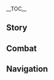 {{CharacterTabs}}
{{LanguageTabs}}
__TOC__
==Story==
{{VO/Story
|character           = Shenhe
|language            = ko
|name                = 신학

<!-- Hello -->
|vo_01_01_title      = 첫 만남…
|vo_01_01_subtitle   = Hello
|vo_01_01_file       = VO_{language}{character} Hello.ogg
|vo_01_01_tx         = 내 이름은 신학. 고독한 팔자를 타고나 주변 사람을 해치기 쉽지. 선인께선 붉은 끈으로 영혼을 묶어 살심을 다스려야 한다고 당부하셨어. 나와 함께 가는 게 두렵지 않다면… 좋아, 손을 내밀어 봐
|vo_01_01_rm         = Nae Ireumeun Sinhak. Godokhan Paljareul Tagona Jubyeon Sarameul Haechigi Swipji. Seoninggeseon Bulgeun ggeuneuro Yeonghoneul Mukkeo Salsimeul daseuryeoya handago dangbuhasyeotseo. Nawa hamkke ganeun ge duryeopji antamyeon... Joa, Soneul naemireo bwa.

<!-- Chats -->
|vo_02_01_title      = 잡담・돌아갈 곳
|vo_02_01_subtitle   = Chat: Home
|vo_02_01_file       = VO_{language}{character} Chat - Home.ogg
|vo_02_01_tx         = 인간 세상으로 돌아가는 건 사치야. 난 자연에서 동물들과 지내는 게 더 편해
|vo_02_01_rm         = Ingan sesangeuro doraganeun geon sachiya. Nan Jayeoneseo Dongmuldeulgwa jinaeneun ge deo pyeonhae.
|vo_02_02_title      = 잡담・비결
|vo_02_02_subtitle   = Chat: Motto
|vo_02_02_file       = VO_{language}{character} Chat - Motto.ogg
|vo_02_02_tx         = 올바른 길로 돌아와, 목숨을 보존하리…
|vo_02_02_rm         = Olbareun gilro dorawa, Moksumeul bojonhari...
|vo_02_03_title      = 잡담・통제불능
|vo_02_03_subtitle   = Chat: A Blind Polearm
|vo_02_03_file       = VO_{language}{character} Chat - A Blind Polearm.ogg
|vo_02_03_tx         = 무기를 들면 자신을 제어할 수 없고, 붉은 끈의 힘도 한계가 있지. 그래서 사람 많은 곳은 별로야
|vo_02_03_rm         = Mugireul deulmyeon Jasineul jeohal su eopggo, Bulgeun ggeune himdo hangyega itjji. Geuraeseo Saram maneun goseun byeolloya.

<!-- Weather -->
|vo_03_01_title      = 비가 올 때…
|vo_03_01_subtitle   = When It Rains
|vo_03_01_file       = VO_{language}{character} When It Rains.ogg
|vo_03_01_tx         = 평범한 인간이라면 이럴 때… 우산을 펼치던가?
|vo_03_01_rm         = Pyeongbeomhan Inganiramyeon ireol ttae... Usaneul pyeolchideonga?
|vo_03_02_title      = 비가 그친 후…
|vo_03_02_subtitle   = After the Rain
|vo_03_02_file       = VO_{language}{character} After the Rain.ogg
|vo_03_02_tx         = 날씨가 좋아지니 나도 기분이 좋군. 아무도 방해하지 않았으면 해…. 방해하는 자가 있다면 전부 없애주지
|vo_03_02_rm         = Nalssiga joajini nado gibuni jokun. Amudo banghaehaji anatseumyoen hae.... Banghaehaneun jaga ittamyeon jeonbu eopsaejuji.
|vo_03_03_title      = 번개가 칠 때…
|vo_03_03_subtitle   = When Thunder Strikes
|vo_03_03_file       = VO_{language}{character} When Thunder Strikes.ogg
|vo_03_03_tx         = 마물을 제자리에 얼어붙게 하면 낙뢰로 순식간에 처리할 수 있어. 옷에 먼지도 안 묻고
|vo_03_03_rm         = Mamureul jejarie eoreobutge hamyeon nangroero sunsikgane cheorihal su itseo. Ose meonjido an mutggo.
|vo_03_04_title      = 강풍이 불 때…
|vo_03_04_subtitle   = When the Wind Is Blowing
|vo_03_04_file       = VO_{language}{character} When the Wind Is Blowing.ogg
|vo_03_04_tx         = 음… 스승님은 경운봉에서 부는 바람을 가장 좋아하시지
|vo_03_04_rm         = Eum... Seuseungnimeun Gyeongunbongeseo buneun barameul gajang joahasiji.

<!-- Greetings -->
|vo_04_01_title      = 아침 인사…
|vo_04_01_subtitle   = Good Morning
|vo_04_01_file       = VO_{language}{character} Good Morning.ogg
|vo_04_01_tx         = 좋은 아침. 아침이슬이 달아, 너도 마실래?
|vo_04_01_rm         = Joeun achim. Achimiseuri dara, Neodo masillae?
|vo_04_02_title      = 점심 인사…
|vo_04_02_subtitle   = Good Afternoon
|vo_04_02_file       = VO_{language}{character} Good Afternoon.ogg
|vo_04_02_tx         = 점심 먹고 졸릴 땐, 가부좌를 틀고 앉아서 명상을 해봐. 효과가 좋아
|vo_04_02_rm         = Jeomsim meokko jollil ttaen, Gabujwareul teulgo anjaseo myeongsangeul haebwa. Hyoggwaga joa.
|vo_04_03_title      = 저녁 인사…
|vo_04_03_subtitle   = Good Evening
|vo_04_03_file       = VO_{language}{character} Good Evening.ogg
|vo_04_03_tx         = 넌 속세의 불빛이 좋아, 아님 산속의 달빛이 좋아?
|vo_04_03_rm         = Neon soksee bulbichi joa, anim sansoge dalbichi joa?
|vo_04_04_title      = 굿나잇…
|vo_04_04_friendship = 4
|vo_04_04_subtitle   = Good Night
|vo_04_04_file       = VO_{language}{character} Good Night.ogg
|vo_04_04_tx         = 안심하고 푹 쉬어. 난 깊게 자는 편이 아니니 기척이 있으면 대신 봐줄게
|vo_04_04_rm         = Ansimhago puk swieo. Nan gipge janeun pyeoni anini gicheogi isseumyeon daesin bwajulgge.

<!-- About -->
|vo_05_01_title      = 신학 자신에 대해・본능
|vo_05_01_subtitle   = About {character}: Instinct
|vo_05_01_file       = VO_{language}{character} About {character} - Instinct.ogg
|vo_05_01_tx         = 자신을 갈고닦고 도술을 수련하는 건 모두 나 자신을 지키고자 하는 본능이야. 중생을 구제할 마음은 없다고. 악인을 처벌하는 건 겸사겸사하는 일이니까 고마워할 거 없어
|vo_05_01_rm         = Jasineul galgoddakko dosureul suryeonhaneun geon modu na jasineul jikigoja haneun bongeungiya. Jungsaengeul gujehal maeumeun eopddago. Agineul cheobeolhaneun goen gyeomsagyeomsahaneun irinikka gomawohal geo eopsseo.
|vo_05_02_title      = 신학 자신에 대해・이류
|vo_05_02_friendship = 4
|vo_05_02_subtitle   = About {character}: Different
|vo_05_02_file       = VO_{language}{character} About {character} - Different.ogg
|vo_05_02_tx         = 내게 은혜를 입은 사람을 날 선인이라 부르고, 벌을 받은 사람은 날 마녀라 부르곤 해. 하… 선인이든 마녀든, 평범한 사람이 아닌 이류일 뿐이야…
|vo_05_02_rm         = Naege eunhyereul ibeun sarameul nal seoninira bureugo, beoreul badeun sarameun nal manyeora bureugon hae. Ha... seoninideun manyeodeun, pyeongbeomhan sarami anin iryuil ppuniya...

<!-- About Us -->
|vo_06_01_title      = 우리에 대해・태도
|vo_06_01_subtitle   = About Us: Manners
|vo_06_01_file       = VO_{language}{character} About Us - Manners.ogg
|vo_06_01_tx         = 난 산에서 잘 안 내려와. 사람들 대하는 법을 잘 모르거든. 마찰이 생기면 무조건 내 방식대로 처리해. 하지만 네가 보기에 부적절하면 알려 줘. 이해가 안 돼도 네 말은 들을게
|vo_06_01_rm         = Nan saneseo jal an naeryeowa. Saramdeul daehaneun beobeul jal moreugeodeun. Machari saengimyeon mujogeon nae bangsikdaero cheorihae. Hajiman nega bogie bujeokjeolhamyeon allyeo jwo. Ihaega an dwaedo ne mareun deureulge.
|vo_06_02_title      = 우리에 대해・붉은 끈
|vo_06_02_friendship = 6
|vo_06_02_quest      = The Crane Returns on the Wind
|vo_06_02_subtitle   = About Us: Red Ropes
|vo_06_02_file       = VO_{language}{character} About Us - Red Ropes.ogg
|vo_06_02_tx         = 스승님은 마음을 다스려야 한다고 내게 붉은 끈을 주셨어. 근데 요즘 너랑 같이 수련하면서 비로소 진짜 비결을 깨달았지. 힘도 더 자유자재로 다룰 수 있게 됐고…. 네가 바로 날 붙잡아줄 붉은 끈이야. 이런 내 마음이 느껴진다면, 내 곁에 있어 줘
|vo_06_02_rm         = Seuseungnimeun maeumeul daseuryeoya handago naege bulgeun ggeuneul jusyeotsseo. Geunde yojeum neorang gachi suryeonhamyeonseo biroso jinjja bigyeoreul kkaedaratji. Himdo deo jayujajaero darul su itkke dwaetkko.... Nega baro nal butjabajul bulgeun ggeuniya. Ireon nae maeumi neuggyeojindamyeon, nae gyeote itsseo jwo.

<!-- About -->
|vo_07_01_title      = 「신의 눈」에 대해…
|vo_07_01_friendship = 4
|vo_07_01_subtitle   = About the [[Vision]]
|vo_07_01_file       = VO_{language}{character} About the Vision.ogg
|vo_07_01_tx         = 이 반짝이는 돌멩이가 「신의 눈」이라고? 흠… 인연이 있으면 얻는 법이고, 없으면 잃는 법이야. 나중에 인연이 흩어지면 이것도 소멸하겠지
|vo_07_01_rm         = I banjjagineun dolmengiga 'Sin-ui nun'irago? Heum... Inyeoni itsseumyeon eotneun beobigo, eopsseumyeon illeun beobiya. Najunge inyeoni heuteojimyeon igeotto somyeolhagetjji.
|vo_07_02_title      = 하고 싶은 이야기…
|vo_07_02_subtitle   = Something to Share
|vo_07_02_file       = VO_{language}{character} Something to Share.ogg
|vo_07_02_tx         = 악령 퇴치는 쉽지만, 심마를 없애긴 어려워. 본인이 집념을 내려놓지 않는 이상, 선법과 술식으로도 해결할 수 없지
|vo_07_02_rm         = Angryeong Toechineun Swipjiman, simmareul eopssaegin eoryeowo. Bonini jimnyeomeul naeryeonochi anneun isang, seonbeopkkwa sulsigeurodo haegyeolhal su eopjji.
|vo_07_03_title      = 흥미있는 일…
|vo_07_03_subtitle   = Interesting Things
|vo_07_03_file       = VO_{language}{character} Interesting Things.ogg
|vo_07_03_tx         = 왜 「첫눈은 낭만적이다」라고 하는 거지? 저 산봉우리는 항상 눈이 내리는데, 언제가 첫눈인 걸까? 난 잘 모르겠으니, 네가 알려줘
|vo_07_03_rm         = Wae "Cheonnuneun nangmanjeogida"rago haneun geoji? Jeo sanbbongurineun hangsang nuni naerineunde, eonjega cheonnunin goelkka? Nan jal moreugesseuni, nega allyeojwo.

<!-- About Others -->
|vo_08_01_title      = 응광에 대해…
|vo_08_01_friendship = 4
|vo_08_01_subtitle   = About [[Ningguang]]
|vo_08_01_file       = VO_{language}{character} About Ningguang.ogg
|vo_08_01_tx         = 사람들이 말하는 부와 재산은 내게 아무 소용도 없어. 하지만 그게 응광 손에 들어가면, 칼과 창으로도 처리할 수 없는 문제들이 잘 해결돼. 그녀는 속세의 규칙을 잘 알고 사람의 마음을 꿰뚫어 보지…. 이건 선인도 할 수 없는 일이라고 스승님이 그러셨어. 그래서 응광이 존경스러워
|vo_08_01_rm         = Saramdeuri malhaneun buwa jaesaneun naege amu soyongdo eopsseo. Hajiman geuge Eunggwang sone deureogamyeon, Kalgwa changeurodo cheorihal su eomneun munjedeuri jal haegyeoldwae. Geunyeoneun sokssee gyuchigeul jal algo sarame maeumeul kkweddureo boji.... Igeon seonindo hal su eomneun irirago seusungnimi geureosyeotsseo. Geuraeseo Eunggwangi jongyeongseureowo.
|vo_08_02_title      = 북두에 대해…
|vo_08_02_friendship = 4
|vo_08_02_subtitle   = About [[Beidou]]
|vo_08_02_file       = VO_{language}{character} About Beidou.ogg
|vo_08_02_tx         = 북두와 있을 땐 예절을 따지지 않아도 되고, 말할 때 숨은 뜻을 파악하지 않아도 돼서 마음이 훨씬 편해. 근데… 늘 옆에 사람들이 있더라고, 배에도 선원이 많다고 들었어…. 사람이 많은 장소는 네가 필요해
|vo_08_02_rm         = Bukduwa itsseul ddaen yejeoreul ttajiji anado doego, maral ttae sumeun tteuseul paakaji anado dwaeseo maeumi hwolssin pyeonae. Geunde... neul yeope saramdeuri ittteorago, Baeedo seonwoni mantago deureotsseo.... sarami maneun jangsoneun nega piryohae.
|vo_08_03_title      = 운근에 대해…
|vo_08_03_friendship = 4
|vo_08_03_subtitle   = About [[Yun Jin]]
|vo_08_03_file       = VO_{language}{character} About Yun Jin.ogg
|vo_08_03_tx         = 운근이 부르는 건… 「리월극」이란 거지? 꽤 마음에 드는 형식이야. 굳이 만나지 않아도 타인의 업적이나 삶을 알 수 있으니까. 만약 운근이 너에 대한 연극을 한다면, 아주 재밌는 이야기가 될 거야. 기대돼
|vo_08_03_rm         = Ungeuni bureuneun geon... "Riwolgeuk"iran geoji? Kkwae Maeume deunen hyeongsigiya. Guji mannaji anado taine eopjjeogina salmeul al su itsseunikka. Manyak Ungeuni neoe daehan yeongeugeul handamyeon, aju jaeminneun iyagiga doel ggeoya. Gidaedwae.
|vo_08_04_title      = 감우에 대해…
|vo_08_04_friendship = 4
|vo_08_04_subtitle   = About [[Ganyu]]
|vo_08_04_file       = VO_{language}{character} About Ganyu.ogg
|vo_08_04_tx         = 그 사람에 대한 건 스승님한테서 많이 들었어…. 생각했던 이미지랑 많이 다른 것 같아. 다른 사람한텐 말 안 할 테니 걱정 마. 그나저나 리월항에서 일하는 게 그렇게 바쁠 줄이야… 인간 세상에 적응하려면 대가가 필요한가 보군
|vo_08_04_rm         = Geu sarame daehan geon seuseungnimhanteseo mani deureotsseo.... Saenggakaettteon imijirang mani dareun geot gata. Dareun saramhanten mal an hal teni geokjeong ma. Geunajeona Riwolhangeseo ilhaneun ge geureotke bappeul juriya... Ingan sesange jeogeungharyeomyeon daekkaga piryohanga bogun.
|vo_08_05_title      = 중운에 대해…
|vo_08_05_friendship = 4
|vo_08_05_subtitle   = About [[Chongyun]]
|vo_08_05_file       = VO_{language}{character} About Chongyun.ogg
|vo_08_05_tx         = 이 세상에… 아직 「혈연」이 남아있는 줄은 몰랐어. 그가 수행하는 데 어려움이 있다면 얼마든지 답해줄 수 있어. 대신 그가 직접 산으로 와야 해. 그의 가족은 너무 정이 넘쳐서 어떻게 거절해야 예의에 어긋나지 않는지 모르겠어…
|vo_08_05_rm         = I sesange... Ajik "hyeolyeon"i namainneun jureun mollatsseo. Geuga suhaenghaneun de eoryeoumi itttamyeon eolmadeunji dapaejul su itsseo. Daesin geuga jikjeop saneuro waya hae. Geue gajogeun neomu jeongi neumchyeoseo eotteoke geojeolhaeya yeuie eogeunnaji aneunji moreugesseo...
|vo_08_06_title      = 행추에 대해…
|vo_08_06_friendship = 4
|vo_08_06_subtitle   = About [[Xingqiu]]
|vo_08_06_file       = VO_{language}{character} About Xingqiu.ogg
|vo_08_06_tx         = 전에 그가 네 귓가에 뭐라고 하는 걸 봤어. 만약 널 위협했다면, 내가… 응? 친구끼리 장난친 거라고? 정말이야…?
|vo_08_06_rm         = Jeone geuga ne gwitgae mworago haneun geol bwatsseo. Manyak neol wiyeophaetttamyeon, Naega... Eung? Chingukkiri jangnanchin georago? Jeongmariya...?
|vo_08_07_title      = 종려에 대해…
|vo_08_07_friendship = 4
|vo_08_07_subtitle   = About [[Zhongli]]
|vo_08_07_file       = VO_{language}{character} About Zhongli.ogg
|vo_08_07_tx         = 그분은 자기가 평범한 인간이라고 하지만, 선인인 스승님과 아주 친한 모양이야. 그가 선인 거처 앞의 돌의자에서 술잔을 기울이는 걸 보게 되면, 방해하지 말고 혼자 조용히 있게 해달라고 스승님이 그러셔서 그렇게 했어
|vo_08_07_rm         = Geubuneun jagiga pyeongbeomhan inganirago hajiman, Seoninin seuseungnimgwa aju chinhan moyangiya. Geuga seonin geocheo ape doluijaeseo suljaneul giurineun geol boge doemyeon, banghaehaji malgo honja joyonghi itkke haedallago seuseungnimi geureosyeoseo geureoke haetsseo.
|vo_08_08_title      = 백출에 대해…
|vo_08_08_friendship = 4
|vo_08_08_subtitle   = About [[Baizhu]]
|vo_08_08_file       = VO_{language}{character} About Baizhu.ogg
|vo_08_08_tx         = 그의 약초는 품질이 좋아. 사람도 온화하고 세심하지. 그에 비해 목에 있는 뱀은 말하는 게 거침없더라고…. 걱정 마. 때리진 않았어. 뱀에게 쩨쩨하게 굴 정돈 아니야
|vo_08_08_rm         = Geue yakchoneun pumjiri joa. Saramdo onhwahago sesimhaji. Geue bihae moge itneun baemeun malhaneun ge geochimeoptteorago.... Geokjeong ma. Ttaerijin anatsseo. Baemege Jjejjehage gul jeongdon aniya.
|vo_08_09_title      = 호두에 대해…
|vo_08_09_friendship = 4
|vo_08_09_subtitle   = About [[Hu Tao]]
|vo_08_09_file       = VO_{language}{character} About Hu Tao.ogg
|vo_08_09_tx         = 그 애는 근처 숲을 돌아다니면서 종종 이상한 노래를 불러. 그러다 보니 그 노래들을 쭉 다 들어 봤는데, 몇 번을 들어도 이상하더라. 근데 싫진 않아
|vo_08_09_rm         = Geu aeneun geuncheo supeul doradanimyeonseo jongjong isanghan noraereul bulleo. Geureoda boni geu noraedeureul jjuk da deureo bwatneunde, myeot beoneul deureodo isanghadeora. Geunde silchin ana.
|vo_08_10_title      = 소에 대해…
|vo_08_10_friendship = 4
|vo_08_10_quest      = A New Star Approaches
|vo_08_10_subtitle   = About [[Xiao]]
|vo_08_10_file       = VO_{language}{character} About Xiao.ogg
|vo_08_10_tx         = 내 기억에 그는 늘 웃지 않는 엄숙한 모습이었어. 최근에 봤을 때도 여전히 과묵했지만… 전보단 많이 편안해진 느낌이야. 좋은 사람을 만난 걸지도 모르겠네
|vo_08_10_rm         = Nae gieoge geuneun neul utji anneun eomsukhan moseubieotsseo. Choegeune bwatsseul ttaedo yeojeonhi gwamukhaetjjiman... Jeonbodan mani pyeonanhaejin neukkimiya. Joeun sarameul manan geoljido moreugenne.
|vo_08_11_title      = 한운에 대해…
|vo_08_11_subtitle   = About [[Xianyun]]
|vo_08_11_quest      = A Thousand Moonlit Miles
|vo_08_11_friendship = 4
|vo_08_11_file       = VO_{language}{character} About Xianyun.ogg
|vo_08_11_tx         = 저번에 스승님이 수옥을 데리고 만민당에 식사하러 오셨는데, 수옥에게서 벌써 스승님의 모습이 느껴지더라…. 나도 스승님의 보살핌을 받으며 자랐는데, 나에게도 스승님의 모습이 녹아 있으려나…
|vo_08_11_rm         = 

<!-- More About -->
|vo_09_01_title      = 신학에 대해 알기・첫 번째
|vo_09_01_subtitle   = More About {character}: I
|vo_09_01_file       = VO_{language}{character} More About {character} - 01.ogg
|vo_09_01_tx         = 사람들이 날 뭐라고 부르든 신경 쓸 것 없어. 난 선인도 아니고 신통력이 있는 것도 아니니까. 퇴마사 집안의 방계 가문에서 태어나, 리월항과 멀리 떨어진 산에서 자랐어. 따지자면 선인의 제자일 뿐이야
|vo_09_01_rm         = Saramdeuri nal mworago bureudeun singyeong sseul geot eopsseo. Nan seonindo anigo sintongryeogi inneun geottto aninikka. Toemasa jibane banggye gamuneseo taeeona, Riwolhanggwa meolli tteoreojin saneseo jaratsseo. Ttajijamyeon seonine jejail ppuniya.
|vo_09_02_title      = 신학에 대해 알기・두 번째
|vo_09_02_friendship = 3
|vo_09_02_subtitle   = More About {character}: II
|vo_09_02_file       = VO_{language}{character} More About {character} - 02.ogg
|vo_09_02_tx         = 악의를 품고 말썽을 일으키는 사람이 있으면 다들 설교하려고 하는데, 난 이해가 안 돼. 방해만 되는 악인들을 뿌리 뽑을 수 있는데, 왜 귀찮은 방법으로 해결하려 하지?
|vo_09_02_rm         = Agireul pumggo malsseongeul ireukineun sarami itsseumyeon dadeul seolgyoharyeogo haneunde, Nan ihaega an dwae. Banghaeman doeneun agindeureul ppuri ppobeul ssu inneunde, wae guichaneun bangbeobeuro haegyeolharyeo haji?
|vo_09_03_title      = 신학에 대해 알기・세 번째
|vo_09_03_friendship = 4
|vo_09_03_subtitle   = More About {character}: III
|vo_09_03_file       = VO_{language}{character} More About {character} - 03.ogg
|vo_09_03_tx         = 난 여러 선인 밑에서 수련을 해왔어. 수행의 경지가 높아질수록 그분들은 내게 새로운 술식 대신 살심을 다스리는 법을 가르쳐주셨지. 긴장하지 마… 평지에 굴을 파거나 나무를 뽑는 것 같은 일은 인적 드문 산에서만 하고 무고한 생명은 해치지 않았어. 게다가 지금은 나도 나 자신을 제어할 수 있다고
|vo_09_03_rm         = Nan yeoreo seonin miteseo suryeoneul haewatsseo. Suhaenge gyeongjiga nopajilssurok geubundeureun naege saeroun sulsik daesin salsimeul daseurineun beobeul gareuchyeojusyeotjji. Ginjanghaji ma... Pyeongjie gureul pageona namureul ppopneun geot gateun ireun injeok deumun saneseoman hago mugohan saengmyeongeun haechiji anatsseo.
|vo_09_04_title      = 신학에 대해 알기・네 번째
|vo_09_04_friendship = 5
|vo_09_04_quest      = The Crane Returns on the Wind
|vo_09_04_subtitle   = More About {character}: IV
|vo_09_04_file       = VO_{language}{character} More About {character} - 04.ogg
|vo_09_04_tx         = 아버지는 내 육신으로 어머니를 되살리려 했어. 날 동굴에 버린 아버지가 다시 구하러 올 거라고 믿었던 때가 있었지. 하루, 이틀, 사흘… 온 힘을 다해 마물과 싸웠지만, 쓰러질 때까지도 아버지는 오지 않았어. 내가 고독한 팔자를 타고나서 버려진 걸까, 명이 기구해서 살기가 생긴 걸까? 도통 모르겠군
|vo_09_04_rm         = Abeojineun nae yuksineuro eomeoniruel doesalriryeo haetsseo. Nal donggure beorin abeojiga dasi guhareo ol georago mideotteon ttaega itsseotjji. Haru, Iteul, Saheul... On himeul dahae mamuldeulgwa ssawotjiman, sseureojil ttaekkajido abeojineun oji annatsseo. Naega godokan paljareul tagonaseo beoryeojin geolkka, myeongi giguhaeseo salgiga saenggin geolkka? Dotong moreugaetkkun.
|vo_09_05_title      = 신학에 대해 알기・다섯 번째
|vo_09_05_friendship = 6
|vo_09_05_quest      = The Crane Returns on the Wind
|vo_09_05_subtitle   = More About {character}: V
|vo_09_05_file       = VO_{language}{character} More About {character} - 05.ogg
|vo_09_05_tx         = 하루는 스승님 몰래 마을에 내려갔는데, 원래 마을은 황폐해졌고, 아버지는 이미 돌아가셨단 걸 알게 됐어. 그때 깨달았지. 혈족과의 인연이 완전히 끊어졌단 걸. 마음에 걸리는 과거는 영원히 끝을 맺은 거야. 그날부터 속세와 연을 거의 끊었어… 널 만나기 전까진
|vo_09_05_rm         = Haruneun seuseungnim mollae maeure naeryeoganneunde, wonrae maeureun hwangpyehaejyeotkko, abeojineun imi doragasyeotttan geol alge dwaetsseo. Geuttae kkaedaratji. Hyeoljokgwaui inyeoni wanjeonhi kkeuneojyeotttan geol. Maeume geollineun gwageoneun yeongwonhi kkeuteul maejeun geoya. Geunalbuteo soksewa yeoneul geoi kkeuneotsseo... Neol mannagi jeonkkajin.

<!-- Miscellany II -->
|vo_10_01_title      = 신학의 취미…
|vo_10_01_subtitle   = {character}'s Hobbies
|vo_10_01_file       = VO_{language}{character} Hobbies.ogg
|vo_10_01_tx         = 가부좌를 틀 때 중요한 건 「고요함」이야. 잡념을 버리고 몸으로 주변의 기를 느끼면, 빠르게 진정한 자신을 찾을 수 있지. 수행이 일정 경지에 오르면, 가부좌의 자세에 연연하지 않아도 된다고 스승님이 그러셨어. 선인들은 서서도 명상할 수 있다던데… 난 아직 멀었어
|vo_10_01_rm         = Gabujwareul teul ttae jungyohan geon "Goyoham"iya. Jamnyeomeul beorigo momeuro jubyeone gireul neukkimyeon, pparuege jinjeonghan jasineul chadeul ssu itjji. Suhaengi iljeong gyeongjie oreumyeon, gabujwae jasee yeonyeonhaji anado doendago sueseungnimi geureosyeotsseo. Seonindeureun seoseodo myeongsanghal su itttadeonde... Nan ajik meoreotsseo.
|vo_10_02_title      = 신학의 고민…
|vo_10_02_friendship = 6
|vo_10_02_subtitle   = {character}'s Troubles
|vo_10_02_file       = VO_{language}{character} Troubles.ogg
|vo_10_02_tx         = 소중한 사람을 잃을까 두려워 하면서도 그를 구하고 싶은 마음이… 심장을 꽉 휘어잡아. 이런 느낌은 처음이야. 이건 고민이자… 바람이기도 해
|vo_10_02_rm         = Sojunghan sarameul ireulkka duryeowo hamyeonseodo geureul guhago sipeun maeumi... Simjangeul kkwak hwieojaba. Ireon neukkimeun cheoeumiya. Igeon gominija... Baramigido hae.
|vo_10_03_title      = 좋아하는 음식…
|vo_10_03_subtitle   = Favorite Food
|vo_10_03_file       = VO_{language}{character} Favorite Food.ogg
|vo_10_03_tx         = 하산했을 때 많은 음식을 먹었지만 맛은 기억이 잘 안 나. 근데 유독 옛날에 집에서 먹던 국수만큼은 영원히 잊히지 않네… 왜 아직까지 생각나지… 안 되는데…
|vo_10_03_rm         = Hasanhaetsseul ttae maneun eumsigeul meogeotjiman maseun gieogi jal an na. Geunde yudok yennare jibeseo meoktteon gukssumankeumeun yeongwonhi ichiji anne... Wae ajikkkaji saenggaknaji... An doeneunde...
|vo_10_04_title      = 싫어하는 음식…
|vo_10_04_subtitle   = Least Favorite Food
|vo_10_04_file       = VO_{language}{character} Least Favorite Food.ogg
|vo_10_04_tx         = 약초를 오래 씹으면 쓴맛과 떫은맛만 남아…. 수행을 오래 하다 보니 이런 계율은 이미 익숙해. 선인들은 어떻냐고? 「선인은 속세의 것에 수행을 방해받지 않으니 음식을 맘껏 먹을 수 있다」… 라고 스승님이 그러셨어
|vo_10_04_rm         = Yakchoreul orae ssibeumyeon sseunmatgwa tteolbeunmatman nama.... Suhaengeul orae hada boni ireon gyeyureun imi ikssukae. Seonindeureun eotteonnyago? "Seonineun sokssee geose suhaengeul banghaebatji aneuni eumsigeul mamkkeot meogeul ssu ittta"... rago seuseungnimi geureosyeotsseo.

<!-- Receiving a Gift -->
|vo_11_01_title      = 선물 획득・첫 번째
|vo_11_01_subtitle   = Receiving a Gift: I
|vo_11_01_file       = VO_{language}{character} Receiving a Gift - 01.ogg
|vo_11_01_tx         = 이 맛을… 내가 즐겨도 되는 걸까?
|vo_11_01_rm         = I maseul... Naega jeulgyeodo doeneun geolkka?
|vo_11_02_title      = 선물 획득・두 번째
|vo_11_02_subtitle   = Receiving a Gift: II
|vo_11_02_file       = VO_{language}{character} Receiving a Gift - 02.ogg
|vo_11_02_tx         = 네가 만든 음식은 정말 맛있어. 차마 포기할 수가 없네
|vo_11_02_rm         = Nega mandeun eumsigeun jeongmal masisseo. Chama pogihal suga eopne.
|vo_11_03_title      = 선물 획득・세 번째
|vo_11_03_subtitle   = Receiving a Gift: III
|vo_11_03_file       = VO_{language}{character} Receiving a Gift - 03.ogg
|vo_11_03_tx         = 괜찮아, 이런 맛은 익숙하거든
|vo_11_03_rm         = Gwanchana, ireon maseuniksukhageodeun.

<!-- Birthday -->
|vo_12_01_title      = 생일…
|vo_12_01_subtitle   = Birthday
|vo_12_01_file       = VO_{language}{character} Birthday.ogg
|vo_12_01_tx         = 생일은 기념할만한 날이라 생일을 맞는 사람에게 선물을 주며 축하하는 거라고 들었어. 물질적인 건 잘 모르지만, 밤하늘은 내가 산에서 본 것 중 가장 아름다워. 호수를 얼려서 거울 삼아 구름과 별을 비춰 네 생일을 축하할게… 네 마음에 들었으면 좋겠네
|vo_12_01_rm         = Saengireun ginyeomhalmanhan narira saengireul manneun saramege seonmureul jumyeo chukahaneun georago deureotsseo. Muljiljeogin geon jal moreujiman, bamhaneureun naega saneseo bon geot jung gajang areumdawo. Hosureul eollyeoseo geoul sama gureumgwa byeoreul bichwo ne saengileul chukahalkke... Ne maeume deureotsseumyeon jotkenne.

<!-- Feelings About Ascension -->
|vo_13_01_title      = 돌파의 느낌・기
|vo_13_01_ascension  = 1
|vo_13_01_subtitle   = Feelings About Ascension: Intro
|vo_13_01_file       = VO_{language}{character} Feelings About Ascension -  01.ogg
|vo_13_01_tx         = 내가 제어할 수 있는 힘이… 점점 커지고 있어
|vo_13_01_rm         = Naega jeeohal ssu inneun himi... jeomjeom keojigo itsseo.
|vo_13_02_title      = 돌파의 느낌・승
|vo_13_02_ascension  = 2
|vo_13_02_subtitle   = Feelings About Ascension: Building Up
|vo_13_02_file       = VO_{language}{character} Feelings About Ascension -  02.ogg
|vo_13_02_tx         = 스승님이 알게 되면 붉은 끈을 더 묶으라고 하겠지…
|vo_13_02_rm         = Seuseungnimi alge doemyeon bulgeun kkeuneul deo mukkeurago hagetjji...
|vo_13_03_title      = 돌파의 느낌・전
|vo_13_03_ascension  = 4
|vo_13_03_subtitle   = Feelings About Ascension: Climax
|vo_13_03_file       = VO_{language}{character} Feelings About Ascension -  03.ogg
|vo_13_03_tx         = 요새 폐관 수련하는 시간이 줄었는데, 수행의 경지는 올랐네… 음, 너랑 같이 있어서 가능한 일이야
|vo_13_03_rm         = Yosae pegwan suryeonhaneun sigani jureotneunde, suhaenge gyeongjineun ollatne... Eum, neorang gachi itsseoseo ganeunghan iriya.
|vo_13_04_title      = 돌파의 느낌・결
|vo_13_04_ascension  = 6
|vo_13_04_subtitle   = Feelings About Ascension: Conclusion
|vo_13_04_file       = VO_{language}{character} Feelings About Ascension -  04.ogg
|vo_13_04_tx         = 예전엔 「잡념이 없어야 초연할 수 있다」고 생각했어. 하지만 많은 걸 겪은 후, 마음에 미련이 있어야 지키려는 욕망이 깨어나고, 힘은… 비로소 의미를 얻게 된다는 걸 깨달았지
|vo_13_04_rm         = Yejeonen "Jamnyeomi eopsseoya choyeonhal su ittta"go saenggakhaetsseo. Hajiman maneun geol gyeokkeun hu, maeume miryeoni itsseoya jikiryeoneun yongmangi kkaeeonago, himeun... biroso uimireul eotkke doendaneun geol kkaedaratjji.
}}

==Combat==
{{Combat VO
|character           = Shenhe
|language            = ko

<!-- Elemental Skill -->
|skill_1_tx          = 명을 들어라!
|skill_1_rm          = Myeongeul deureora!
|skill_2_tx          = 나타나!
|skill_2_rm          = Natana!
|skill_3_tx          = 영혼 소환!
|skill_3_rm          = Yeonghon sohwan!
|skill_4_tx          = 기와 정신을 하나로!
|skill_4_rm          = Giwa jeongsineul hanaro!
|skill_5_tx          = 의식의 얼음 분신!
|skill_5_rm          = Uisike Eoleum bunsin!
|skill_6_tx          = 참모습을 부여하리!
|skill_6_rm          = Chammoseubeul buyeohari!

<!-- Elemental Burst -->
|burst_1_tx          = 하늘의 칙명!
|burst_1_rm          = Haneule chingmyeong
|burst_2_tx          = 차가운 얼음의 화신!
|burst_2_rm          = Chagaun eoreume hwasin!
|burst_3_tx          = 계율에 따라 행하리!
|burst_3_rm          = Gyeyure ddara haenghari!

<!-- Sprint Start -->
|sprint-s_1_file     = Sprint Start 01,Sprint Start 02,Sprint Start 03

<!-- Sprint End -->

<!-- Deploying Wind Glider -->
|glider_1_file       = Deploying Wind Glider 01,Deploying Wind Glider 02,Deploying Wind Glider 03

<!-- Disengaging Wind Glider -->

<!-- Opening Treasure Chest -->
|chest_1_tx          = 이게 바로 인간 세상의 보물인가?
|chest_1_rm          = Ige baro ingan sesange bomuringa?
|chest_2_tx          = 선인의 보물과 무슨 차이지?
|chest_2_rm          = Seonine bomulgwa museun chaiji?
|chest_3_tx          = 이건… 다 어디에 쓰는 물건이지?
|chest_3_rm          = Igoen... da eodie sseuneun mulgeoniji?

<!-- Low HP -->
|low-hp_1_tx         = 절대 안 봐줘…
|low-hp_1_rm         = Jeolddae an bwajwo...
|low-hp_2_tx         = 분하군…
|low-hp_2_rm         = Bunhagun...
|low-hp_3_tx         = 반드시… 멸하리!
|low-hp_3_rm         = Bandeusi... Myeolhari!

<!-- Ally at Low HP -->
|ally-low-hp_1_tx    = 무리할 필요 없어
|ally-low-hp_1_rm    = Murihal pilyo eopsseo.
|ally-low-hp_2_tx    = 내가 끝내지
|ally-low-hp_2_rm    = Naega kkeutnaeji.

<!-- Fallen -->
|fallen_1_tx         = 숙명을… 거스를 순 없는 법…
|fallen_1_rm         = Sungmyeongeul... Geoseureul sun eopneun beop...
|fallen_2_tx         = 죽음은 정해져 있었어…
|fallen_2_rm         = Jugeumeun jeonghaejyeo itsseotsseo...
|fallen_3_tx         = 겁살은 화를 부를지니…
|fallen_3_rm         = Geopssareun hwareul bureuljini...

<!-- Light Hit Taken -->
|hit-l_1_file        = Light Hit Taken 02
|hit-l_1_tx          = 아직 부족하군
|hit-l_1_rm          = Ajik bujokagun.
|hit-l_2_file        = Light Hit Taken 01,Light Hit Taken 03,Light Hit Taken 04,Light Hit Taken 05,Light Hit Taken 06

<!-- Heavy Hit Taken -->
|hit-h_1_tx          = 감히!
|hit-h_1_rm          = Gamhi!
|hit-h_2_tx          = 후회하게 만들어 주마!
|hit-h_2_rm          = Huhoehage mandeureo juma!
|hit-h_3_file        = Heavy Hit Taken 03,Heavy Hit Taken 04,Heavy Hit Taken 05,Heavy Hit Taken 06

<!-- Joining Party -->
|join_1_tx           = 협동 작전… 그게 뭐지?
|join_1_rm           = Hyeopddong jakjjeon... Geuhe mwoji?
|join_2_tx           = 알겠어, 여기 서면 된다고?
|join_2_rm           = Algesseo, yeogi seomyeon doendago?
|join_3_tx           = …무엇이든 분부해 줘
|join_3_rm           = ...Mueosideun bunbuhae jwo.

<!-- Character Idles -->
|idle_1_actual_tx    = 
|idle_1_actual_rm    = 

<!-- Light Attack -->
|atk-l_1_file        = Light Attack 01,Light Attack 02,Light Attack 03,Light Attack 04,Light Attack 05,Light Attack 06,Light Attack 07

<!-- Mid Attack -->
|atk-m_1_file        = Mid Attack 01,Mid Attack 02,Mid Attack 03

<!-- Heavy Attack -->
|atk-h_1_file        = Heavy Attack 01,Heavy Attack 02,Heavy Attack 03

<!-- Climbing -->
|climb_1_file        = Climbing 01,Climbing 02,Climbing 03,Climbing 04,Climbing 05

<!-- Climbing Breath -->
|climb-b_1_file      = Climbing Breath 01,Climbing Breath 02,Climbing Breath 03

<!-- Jumping -->
|jump_1_file         = Jumping 01,Jumping 02,Jumping 03,Jumping 04,Jumping 05
}}

==Navigation==
{{Character Navbox|VO-KO}}